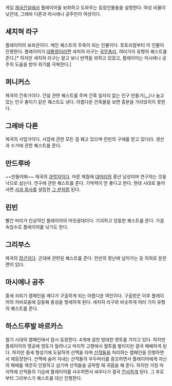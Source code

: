 게임 [[제국건설]]에서 플레이어를 보좌하고 도와주는 등장인물들을 설명한다.
여성 비율이 낮은데, 그레바 다른과 마시에나 공주만이 여성이다.

== 세치혀 라구 ==

플레이어의 보좌관이다. 메인 퀘스트의 주축이 되는 인물이다. 튜토리얼부터 이 인물이 진행한다. 플레이어가 [[대통령]]이라면 세치혀 라구는 [[국무총리]]. 여러가지 유형의 퀘스트를 준다.[* 하지만 세치혀 라구는 알고 보니 반역을 꾀하고 있었고, 플레이어는 미시에나 공주의 도움을 받아 위기를 극복한다.]

== 퍼니커스 ==

제국의 건축가이다. 건설 관련 퀘스트를 주며 간혹 일자리 없는 인구 만들기([[...]])나 놀고있는 인구 줄이기 같은 퀘스트도 낸다. 아름다운 건축물을 보면 흥분을 가라앉히지 못한다.

== 그레바 다른 ==

제국의 사업가이다. 사업에 관한 모든 걸 꿰고 있으며 린빈의 구애를 받고 있다(!). 생산과 수거에 관한 퀘스트를 준다.

== 만드루바 ==
~~만들어봐~~ 제국의 [[과학자]]이다. 마른 체질에 [[대머리]]의 중년 남성이며 연구하는 것을 낙으로 삼는다. 연구에 관한 퀘스트를 준다. 기억력이 안 좋다고 한다. 현대 시대로 들어서면 [[애플|사과 회사]]를 설립한 [[스티브 잡스|그 분]]처럼 된다.

== 린빈 ==

빨간 머리가 인상적인 플레이어의 어릿광대이다. 기괴하고 엉뚱한 퀘스트를 준다. 가끔 속임수로 플레이어를 낚기도 한다.

== 그리부스 ==

제국의 [[장군]]이다. 군대에 관련된 퀘스트를 준다. 린빈의 장난에 넘어가는 등 의외로 둔한 면이 있다.

== 마시에나 공주 ==

중세 쇠퇴기 캠페인을 깨다가 구출하게 되는 아름다운 여인이다. 구출받은 이후 플레이어의 자비로움에 감동해 충성을 맹세하게 된다. 세치혀 라구와 비슷하게 여러 가지 유형의 퀘스트를 준다.

== 하스드루발 바르카스 ==

철기 시대의 캠페인에서 잠시 등장한다. 4개에 걸친 방대한 영토를 가지고 있다. 하지만 플레이어의 맹공에 영토가 밀려나고 마지막 고향에서 혈투를 벌이지만 결국 패배하게 된다.
하지만 중세 형성기에 도달하여 산맥을 타며 [[산적]]들을 처리하는 캠페인을 진행하면서 재등장한다. 산맥에 숨어 지내는 산적들의 우두머리를 증오하면서 플레이어에게 자신의 패배를 깨끗히 인정하고 섬기며 산적들을 공략할 때 귀뜸을 해 준다. 하지만 가장 마지막에 산적들의 기습에 플레이어를 사수하면서 싸우다가 결국 [[전사]]하게 된다. 그 후로부터 그리부스가 퀘스트를 대신 진행한다.
